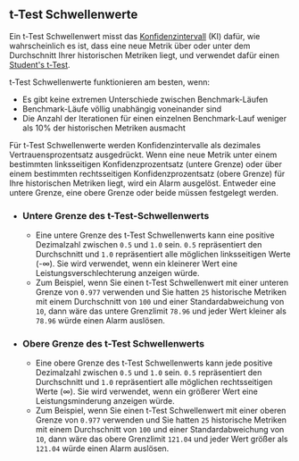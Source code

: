 ## t-Test Schwellenwerte

Ein t-Test Schwellenwert misst das [Konfidenzintervall](https://de.wikipedia.org/wiki/Konfidenzintervall) (KI) dafür, wie wahrscheinlich es ist, dass eine neue Metrik über oder unter dem Durchschnitt Ihrer historischen Metriken liegt, und verwendet dafür einen [Student's t-Test](https://de.wikipedia.org/wiki/Student's_t-Test).

t-Test Schwellenwerte funktionieren am besten, wenn:
- Es gibt keine extremen Unterschiede zwischen Benchmark-Läufen
- Benchmark-Läufe völlig unabhängig voneinander sind
- Die Anzahl der Iterationen für einen einzelnen Benchmark-Lauf weniger als 10% der historischen Metriken ausmacht

Für t-Test Schwellenwerte werden Konfidenzintervalle als dezimales Vertrauensprozentsatz ausgedrückt.
Wenn eine neue Metrik unter einem bestimmten linksseitigen Konfidenzprozentsatz (untere Grenze)
oder über einem bestimmten rechtsseitigen Konfidenzprozentsatz (obere Grenze) für Ihre historischen Metriken liegt, wird ein Alarm ausgelöst.
Entweder eine untere Grenze, eine obere Grenze oder beide müssen festgelegt werden.

- ### Untere Grenze des t-Test-Schwellenwerts
  - Eine untere Grenze des t-Test Schwellenwerts kann eine positive Dezimalzahl zwischen `0.5` und `1.0` sein. `0.5` repräsentiert den Durchschnitt und `1.0` repräsentiert alle möglichen linksseitigen Werte (-∞). Sie wird verwendet, wenn ein kleinerer Wert eine Leistungsverschlechterung anzeigen würde.
  - Zum Beispiel, wenn Sie einen t-Test Schwellenwert mit einer unteren Grenze von `0.977` verwenden und Sie hatten `25` historische Metriken mit einem Durchschnitt von `100` und einer Standardabweichung von `10`, dann wäre das untere Grenzlimit `78.96` und jeder Wert kleiner als `78.96` würde einen Alarm auslösen.
- ### Obere Grenze des t-Test Schwellenwerts
  - Eine obere Grenze des t-Test Schwellenwerts kann jede positive Dezimalzahl zwischen `0.5` und `1.0` sein. `0.5` repräsentiert den Durchschnitt und `1.0` repräsentiert alle möglichen rechtsseitigen Werte (∞). Sie wird verwendet, wenn ein größerer Wert eine Leistungsminderung anzeigen würde.
  - Zum Beispiel, wenn Sie einen t-Test Schwellenwert mit einer oberen Grenze von `0.977` verwenden und Sie hatten `25` historische Metriken mit einem Durchschnitt von `100` und einer Standardabweichung von `10`, dann wäre das obere Grenzlimit `121.04` und jeder Wert größer als `121.04` würde einen Alarm auslösen.
